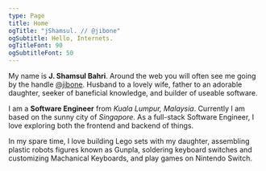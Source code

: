 ```yaml
---
type: Page
title: Home
ogTitle: "jShamsul. // @jibone"
ogSubtitle: Hello, Internets.
ogTitleFont: 90
ogSubtitleFont: 50
---
```


My name is **J. Shamsul Bahri**. Around the web you will often see me going by the handle <a href="https://x.com/jibone" target="_blank">@jibone</a>. Husband to a lovely wife, father to an adorable daughter, seeker of baneficial knowledge, and builder of useable software.

I am a **Software Engineer** from *Kuala Lumpur, Malaysia*. Currently I am based on the sunny city of *Singapore*. As a full-stack Software Engineer, I love exploring both the frontend and backend of things.

In my spare time, I love building Lego sets with my daughter, assembling plastic robots figures known as Gunpla, soldering keyboard switches and customizing Machanical Keyboards, and play games on Nintendo Switch.
